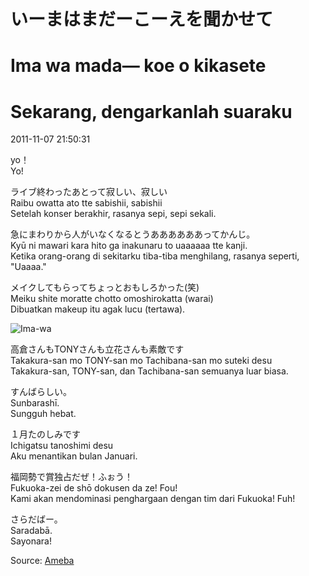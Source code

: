# いーまはまだーこーえを聞かせて  
# Ima wa mada— koe o kikasete  
# Sekarang, dengarkanlah suaraku

2011-11-07 21:50:31  

yo！  
Yo!

ライブ終わったあとって寂しい、寂しい  
Raibu owatta ato tte sabishii, sabishii  
Setelah konser berakhir, rasanya sepi, sepi sekali.

急にまわりから人がいなくなるとうああああああってかんじ。  
Kyū ni mawari kara hito ga inakunaru to uaaaaaa tte kanji.  
Ketika orang-orang di sekitarku tiba-tiba menghilang, rasanya seperti, "Uaaaa."

メイクしてもらってちょっとおもしろかった(笑)  
Meiku shite moratte chotto omoshirokatta (warai)  
Dibuatkan makeup itu agak lucu (tertawa).

![Ima-wa](./Ima-wa.jpg)

高倉さんもTONYさんも立花さんも素敵です  
Takakura-san mo TONY-san mo Tachibana-san mo suteki desu  
Takakura-san, TONY-san, dan Tachibana-san semuanya luar biasa.

すんばらしい。  
Sunbarashī.  
Sungguh hebat.

１月たのしみです  
Ichigatsu tanoshimi desu  
Aku menantikan bulan Januari.

福岡勢で賞独占だぜ！ふぉう！  
Fukuoka-zei de shō dokusen da ze! Fou!  
Kami akan mendominasi penghargaan dengan tim dari Fukuoka! Fuh!

さらだばー。  
Saradabā.  
Sayonara!

Source: [Ameba](https://ameblo.jp/arihara6/entry-11072070848.html)
